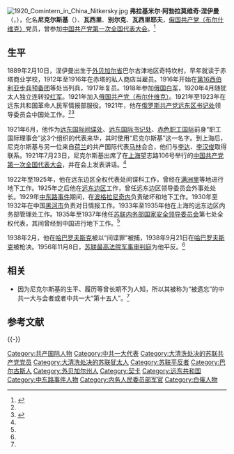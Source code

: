 [[File:1920_Comintern_in_China_Nitkersky.jpg|thumb]]
'''弗拉基米尔·阿勃拉莫维奇·涅伊曼'''（{{lang-ru|Владимир Абрамович Нейман}}，{{bd|1889年|2月10日|1938年|9月21日}}），化名'''尼克尔斯基'''（{{lang|ru|Никольский}}）、'''瓦西里'''、'''别尔克'''、'''瓦西里耶夫'''，[[俄国共产党（布尔什维克）|俄国共产党（布尔什维克）]]党员，曾参加[[中国共产党第一次全国代表大会|中国共产党第一次全国代表大会]]。<ref name=xhw>{{Cite web |url=http://www.zgdsw.org.cn/GB/222988/223508/14821461.html |title=“被遗忘的中共一大参加者”尼克尔斯基的照片与生平史料发现经过，中国共产党历史网，2011年05月25日  |accessdate=2018年9月9日 |archive-date=2018年9月9日 |archive-url=https://web.archive.org/web/20180909073854/http://www.zgdsw.org.cn/GB/222988/223508/14821461.html |dead-url=no }}</ref>

== 生平 ==
1889年2月10日，涅伊曼出生于[[外贝加尔州|外贝加尔省]]巴尔古津地区奇特坎村，早年就读于赤塔商业学校，1912年至1916年在赤塔的私人商店当雇员。1916年开始在[[第16西伯利亚步兵预备团|第16西伯利亚步兵预备团]]等处当列兵，1917年复员。1918年参加[[俄国白军|俄国白军]]，1920年4月随犹太人独立连转投[[苏联红军|红军]]。1921年加入[[俄国共产党（布尔什维克）|俄国共产党（布尔什维克）]]。1921年至1923年在远东共和国革命人民军情报部服役。1921年，他在[[俄罗斯共产党远东区书记处|俄罗斯共产党远东区书记处]]领导委员会中国处工作。<ref name=xhw/><ref name="seventeen">{{cite journal zh|author=徐元宫 |date=2009-06 |title=中共一大参加者尼科尔斯基的真实身份  |journal=当代世界社会主义问题 |volume=2 |issue=|pages=72-79 |id=|url=|accessdate=2020-02-01 |quote=}}</ref>

1921年6月，他作为[[远东国际间谍处|远东国际间谍处]]、[[远东国际书记处|远东国际书记处]]、[[赤色职工国际|赤色职工国际]]前身“职工国际理事会”这3个组织的代表来华，其时使用“尼克尔斯基”这一名字。到上海后，尼克尔斯基与另一位来自[[荷兰|荷兰]]的共产国际代表[[马林_(共产国际)|马林]]会合，他们与[[李达_(哲学家)|李达]]、[[李汉俊|李汉俊]]取得联系。1921年7月23日，尼克尔斯基出席了在[[上海|上海]]望志路106号举行的[[中国共产党第一次全国代表大会|中国共产党第一次全国代表大会]]，并在会上发表讲话。<ref name=xhw/>

1922年至1925年，他在远东边区全权代表处间谍科工作，曾经在[[满洲里|满洲里]]等地进行地下工作。1925年之后他在[[远东边区|远东边区]]工作，曾任远东边区领导委员会外事处处长。1929年[[中东路事件|中东路事件]]期间，在[[波格拉尼奇内|波格拉尼奇内]]负责破坏和地下工作。1930年至1932年在中国[[黑河市|黑河市]]负责对日情报工作。1933年至1935年他在上海的远东边区内务部管理处工作。1935年至1937年他任[[苏联内务部国家安全领导委员会|苏联内务部国家安全领导委员会]]第七处全权代表，其间曾经到中国进行地下工作。<ref name=xhw/>

1938年2月，他在[[哈巴罗夫斯克|哈巴罗夫斯克]]被以“间谍罪”被捕，1938年9月21日在[[哈巴罗夫斯克|哈巴罗夫斯克]]被枪决。1956年11月8日，[[苏联最高法院军事审判庭|苏联最高法院军事审判庭]]为他平反。<ref name=xhw/>

== 相关 ==
*因为尼克尔斯基的生平、履历等曾长期不为人知，所以其被称为“被遗忘”的中共一大与会者或者中共一大“第十五人”。<ref name=xhw/>

== 参考文献 ==
{{Reflist}}

{{-}}
{{中共一大|与会人员}}

{{DEFAULTSORT:N}}
[[Category:共产国际人物|Category:共产国际人物]]
[[Category:中共一大代表|Category:中共一大代表]]
[[Category:大清洗处决的苏联共产党党员|Category:大清洗处决的苏联共产党党员]]
[[Category:大清洗处决的苏联犹太人|Category:大清洗处决的苏联犹太人]]
[[Category:苏联平反者|Category:苏联平反者]]
[[Category:巴尔古斯人|Category:巴尔古斯人]]
[[Category:外贝加尔州人|Category:外贝加尔州人]]
[[Category:契卡|Category:契卡]]
[[Category:远东共和国|Category:远东共和国]]
[[Category:中东路事件人物|Category:中东路事件人物]]
[[Category:内务人民委员部军官|Category:内务人民委员部军官]]
[[Category:白俄人物|Category:白俄人物]]